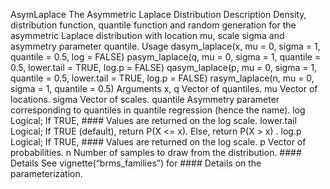 AsymLaplace The Asymmetric Laplace Distribution
Description
Density, distribution function, quantile function and random generation for the asymmetric Laplace
distribution with location mu, scale sigma and asymmetry parameter quantile.
Usage
dasym_laplace(x, mu = 0, sigma = 1, quantile = 0.5, log = FALSE)
pasym_laplace(q, mu = 0, sigma = 1, quantile = 0.5,
lower.tail = TRUE, log.p = FALSE)
qasym_laplace(p, mu = 0, sigma = 1, quantile = 0.5,
lower.tail = TRUE, log.p = FALSE)
rasym_laplace(n, mu = 0, sigma = 1, quantile = 0.5)
Arguments
x, q Vector of quantiles.
mu Vector of locations.
sigma Vector of scales.
quantile Asymmetry parameter corresponding to quantiles in quantile regression (hence
the name).
log Logical; If TRUE, #### Values are returned on the log scale.
lower.tail Logical; If TRUE (default), return P(X <= x). Else, return P(X > x) .
log.p Logical; If TRUE, #### Values are returned on the log scale.
p Vector of probabilities.
n Number of samples to draw from the distribution.
#### Details
See vignette("brms_families") for #### Details on the parameterization.
